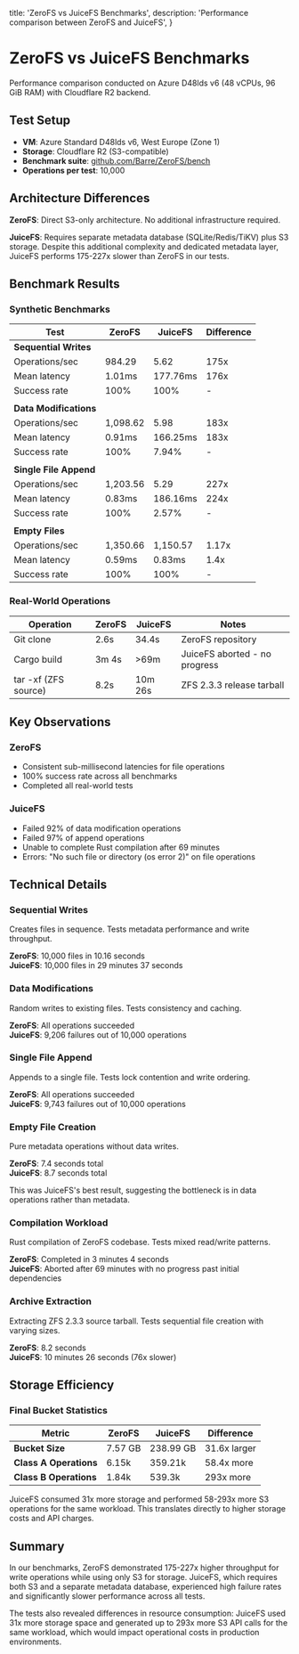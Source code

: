 
  title: 'ZeroFS vs JuiceFS Benchmarks',
  description: 'Performance comparison between ZeroFS and JuiceFS',
}

# ZeroFS vs JuiceFS Benchmarks

Performance comparison conducted on Azure D48lds v6 (48 vCPUs, 96 GiB RAM) with Cloudflare R2 backend.

## Test Setup

- **VM**: Azure Standard D48lds v6, West Europe (Zone 1)
- **Storage**: Cloudflare R2 (S3-compatible)
- **Benchmark suite**: [github.com/Barre/ZeroFS/bench](https://github.com/Barre/ZeroFS/tree/main/bench)
- **Operations per test**: 10,000

## Architecture Differences

**ZeroFS**: Direct S3-only architecture. No additional infrastructure required.

**JuiceFS**: Requires separate metadata database (SQLite/Redis/TiKV) plus S3 storage. Despite this additional complexity and dedicated metadata layer, JuiceFS performs 175-227x slower than ZeroFS in our tests.

<BenchmarkCharts />

## Benchmark Results

### Synthetic Benchmarks

| Test | ZeroFS | JuiceFS | Difference |
| --- | --- | --- | --- |
| **Sequential Writes** | | | |
| Operations/sec | 984.29 | 5.62 | 175x |
| Mean latency | 1.01ms | 177.76ms | 176x |
| Success rate | 100% | 100% | - |
| | | | |
| **Data Modifications** | | | |
| Operations/sec | 1,098.62 | 5.98 | 183x |
| Mean latency | 0.91ms | 166.25ms | 183x |
| Success rate | 100% | 7.94% | - |
| | | | |
| **Single File Append** | | | |
| Operations/sec | 1,203.56 | 5.29 | 227x |
| Mean latency | 0.83ms | 186.16ms | 224x |
| Success rate | 100% | 2.57% | - |
| | | | |
| **Empty Files** | | | |
| Operations/sec | 1,350.66 | 1,150.57 | 1.17x |
| Mean latency | 0.59ms | 0.83ms | 1.4x |
| Success rate | 100% | 100% | - |

### Real-World Operations

| Operation | ZeroFS | JuiceFS | Notes |
| --- | --- | --- | --- |
| Git clone | 2.6s | 34.4s | ZeroFS repository |
| Cargo build | 3m 4s | >69m | JuiceFS aborted - no progress |
| tar -xf (ZFS source) | 8.2s | 10m 26s | ZFS 2.3.3 release tarball |

## Key Observations

### ZeroFS
- Consistent sub-millisecond latencies for file operations
- 100% success rate across all benchmarks
- Completed all real-world tests

### JuiceFS  
- Failed 92% of data modification operations
- Failed 97% of append operations  
- Unable to complete Rust compilation after 69 minutes
- Errors: "No such file or directory (os error 2)" on file operations

## Technical Details

### Sequential Writes
Creates files in sequence. Tests metadata performance and write throughput.

**ZeroFS**: 10,000 files in 10.16 seconds  
**JuiceFS**: 10,000 files in 29 minutes 37 seconds

### Data Modifications
Random writes to existing files. Tests consistency and caching.

**ZeroFS**: All operations succeeded  
**JuiceFS**: 9,206 failures out of 10,000 operations

### Single File Append
Appends to a single file. Tests lock contention and write ordering.

**ZeroFS**: All operations succeeded  
**JuiceFS**: 9,743 failures out of 10,000 operations

### Empty File Creation
Pure metadata operations without data writes.

**ZeroFS**: 7.4 seconds total  
**JuiceFS**: 8.7 seconds total

This was JuiceFS's best result, suggesting the bottleneck is in data operations rather than metadata.

### Compilation Workload
Rust compilation of ZeroFS codebase. Tests mixed read/write patterns.

**ZeroFS**: Completed in 3 minutes 4 seconds  
**JuiceFS**: Aborted after 69 minutes with no progress past initial dependencies

### Archive Extraction
Extracting ZFS 2.3.3 source tarball. Tests sequential file creation with varying sizes.

**ZeroFS**: 8.2 seconds  
**JuiceFS**: 10 minutes 26 seconds (76x slower)

## Storage Efficiency

### Final Bucket Statistics

| Metric | ZeroFS | JuiceFS | Difference |
| --- | --- | --- | --- |
| **Bucket Size** | 7.57 GB | 238.99 GB | 31.6x larger |
| **Class A Operations** | 6.15k | 359.21k | 58.4x more |
| **Class B Operations** | 1.84k | 539.3k | 293x more |

JuiceFS consumed 31x more storage and performed 58-293x more S3 operations for the same workload. This translates directly to higher storage costs and API charges.

## Summary

In our benchmarks, ZeroFS demonstrated 175-227x higher throughput for write operations while using only S3 for storage. JuiceFS, which requires both S3 and a separate metadata database, experienced high failure rates and significantly slower performance across all tests.

The tests also revealed differences in resource consumption: JuiceFS used 31x more storage space and generated up to 293x more S3 API calls for the same workload, which would impact operational costs in production environments.

